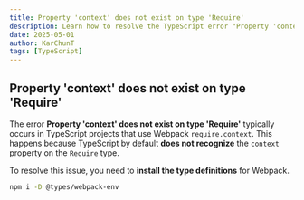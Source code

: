 ```yaml
---
title: Property 'context' does not exist on type 'Require'
description: Learn how to resolve the TypeScript error "Property 'context' does not exist on type 'Require'" when using Webpack.
date: 2025-05-01
author: KarChunT
tags: [TypeScript]
---
```


## Property 'context' does not exist on type 'Require'

The error **Property 'context' does not exist on type 'Require'** typically occurs in TypeScript projects that use Webpack `require.context`. This happens because TypeScript by default **does not recognize** the `context` property on the `Require` type.

To resolve this issue, you need to **install the type definitions** for Webpack.

```bash
npm i -D @types/webpack-env
```

<Comments />
